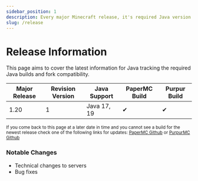 ```yaml
---
sidebar_position: 1
description: Every major Minecraft release, it's required Java version and the date it launched.
slug: /release
---
```


# Release Information 

This page aims to cover the latest information for Java tracking the required Java builds and fork compatibility.

 Major Release | Revision Version | Java Support | PaperMC Build | Purpur Build
------------ |------------ | ------------        | --------| -------- 
1.20         | 1          | Java 17, 19          |  ✔     |  ✔ 

<small>If you come back to this page at a later date in time and you cannot see a build for the newest release check one of the following links for updates: <a href="https://github.com/PaperMC/Paper/issues">PaperMC Github</a> or <a href="https://github.com/PurpurMC/Paper/issues">PurpurMC Github</a></small>

### Notable Changes

- Technical changes to servers
- Bug fixes
